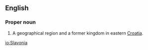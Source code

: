 {{wikipedia}}
==English==

===Proper noun===
{{en-proper noun}}

# A geographical region and a former kingdom in eastern [[Croatia]].

[[io:Slavonia]]